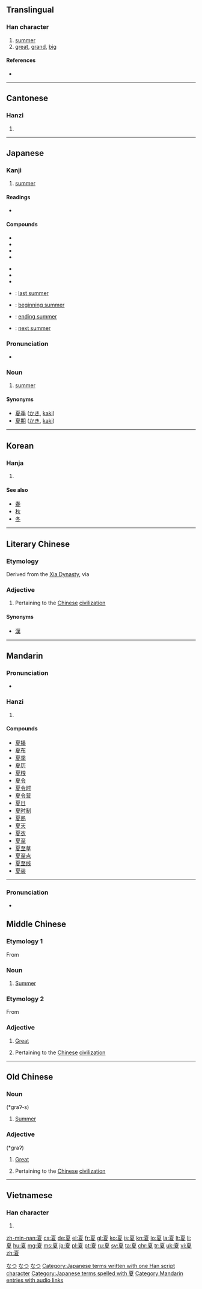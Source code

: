 {{zh-hanzi|{{zh-lookup|夏}}}}

==Translingual==
{{stroke order|strokes=10}}

===Han character===
{{Han char|rn=35|rad=夊|as=07|sn=10|four=1024<sub>7</sub>|canj=一山竹水 (MUHE)|ids=⿱[[𦣻]][[夂]]}}

# [[summer]]
# [[great]], [[grand]], [[big]]

====References====
* {{Han ref|kx=0245.120|dkj=05720|dj=0485.290|hdz=20869.100|uh=590F|ud=22799|bh=AE4C|bd=44620}}

----

==Cantonese==

===Hanzi===
{{yue-hanzi|jyut=haa6|y=ha6}}

# {{defn|lang=yue|sort=夊07}}

----

==Japanese==

===Kanji===
{{ja-kanji|grade=2|rs=夊07}}

# [[summer]]

====Readings====
* {{ja-readings
|goon=[[げ]] (ge)
|kanon=[[か]] (ka)
|kun=[[なつ]] (natsu)}}

====Compounds====
{{top3}}
* {{l|ja|夏炉冬扇|tr=[[かろとうせん]], karotōsen}}
* {{l|ja|夏時|tr=[[かじ]], kaji}}
* {{l|ja|夏至|tr=[[げし]], geshi}}
* {{l|ja|夏鳥|tr=[[なつどり]], natsudori}}
{{mid3}}
* {{l|ja|夏場|tr=[[なつば]], natsuba}}
* {{l|ja|夏休|tr=[[なつやすみ]], natsuyasumi}}
* {{l|ja|立夏|tr=[[りっか]], rikka}}
* {{l|ja|昨夏|tr=[[さっか]], sakka}}: [[last summer]]
{{mid3}}
* {{l|ja|初夏|tr=[[しょか]], shoka}}: [[beginning summer]]
* {{l|ja|晩夏|tr=[[ばんか]], banka}}: [[ending summer]]
* {{l|ja|翌夏|tr=[[よくなつ]], yokunatsu}}: [[next summer]]
{{bottom}}

===Pronunciation===
* {{ja-accent-common|o|な|つ}}

===Noun===
{{ja-noun|k|hira=なつ|rom=natsu}}

# [[summer]] {{gloss|season}}

====Synonyms====
* [[夏季]] ([[かき]], [[kaki]])
* [[夏期]] ([[かき]], [[kaki]])

[[Category:1000 Japanese basic words|なつ]]
[[Category:ja:Seasons|なつ]]
[[Category:ja:Calendar terms|なつ]]
[[Category:Japanese terms written with one Han script character]]
[[Category:Japanese terms spelled with 夏]]
----

==Korean==

===Hanja===
{{ko-hanja|hangeul=[[하]]|rv=ha|mr=ha}}

# {{defn|lang=ko|sort=夊07}}

====See also====
* [[春]]
* [[秋]]
* [[冬]]

----
==Literary Chinese==

===Etymology===
Derived from the [[Xia Dynasty]], via {{etyl|och|lzh}} {{term|夏|lang=och}}

===Adjective===
{{head|lzh|adjective}}

# {{context|obsolete|lang=lzh}} Pertaining to the [[Chinese]] [[civilization]]

====Synonyms====
* [[漢]] {{gloss|replaces "夏", after the [[Han]] [[Dynasty]]}}

----

==Mandarin==

===Pronunciation===
* {{audio|zh-xià.ogg|audio}}

===Hanzi===
{{cmn-hanzi|pin=[[xià]] ([[xia4]])|wg=hsia<sup>4</sup>}}

# {{defn|lang=cmn|sort=夊07}}

====Compounds====
* [[夏播]]
* [[夏布]]
* [[夏季]]
* [[夏历]]
* [[夏粮]]
* [[夏令]]
* [[夏令时]]
* [[夏令营]]
* [[夏日]]
* [[夏时制]]
* [[夏熟]]
* [[夏天]]
* [[夏衣]]
* [[夏至]]
* [[夏至草]]
* [[夏至点]]
* [[夏至线]]
* [[夏装]]

[[Category:Mandarin entries with audio links]]

----

===Pronunciation===
* {{IPA|/xɛ/|lang=ltc}}

==Middle Chinese==
{{zh-hanzi|夏}}
===Etymology 1===
From {{etyl|och|ltc}} {{term|夏|tr=*graʔ-s|lang=och}}

===Noun===
{{head|ltc|noun|sc=Hani|tr= ''Karlgren-Li'' xɐ‐, ''Baxter'' hæH}}
# [[summer|Summer]]

===Etymology 2===
From {{etyl|och|ltc}} {{term|夏|tr=*graʔ|lang=och}}

===Adjective===
{{head|ltc|noun|sc=Hani|tr= ''Karlgren-Li'' xɐ:, ''Baxter'' hæX}}
# [[great|Great]]
# {{context|archaic}} Pertaining to the [[Chinese]] [[civilization]]

----

==Old Chinese==

===Noun===
{{head|och|noun}} (*graʔ-s)
# [[summer|Summer]]

===Adjective===
{{head|och|adjective}} (*graʔ)
# [[great|Great]]
# {{context|archaic}} Pertaining to the [[Chinese]] [[civilization]]

----

==Vietnamese==

===Han character===
{{vi-hantu|[[hạ]], [[hè]]|rs=夊07}}

# {{defn|lang=vi|sort=夊07}}

[[zh-min-nan:夏]]
[[cs:夏]]
[[de:夏]]
[[el:夏]]
[[fr:夏]]
[[gl:夏]]
[[ko:夏]]
[[is:夏]]
[[kn:夏]]
[[lo:夏]]
[[la:夏]]
[[lt:夏]]
[[li:夏]]
[[hu:夏]]
[[mg:夏]]
[[ms:夏]]
[[ja:夏]]
[[pl:夏]]
[[pt:夏]]
[[ru:夏]]
[[sv:夏]]
[[ta:夏]]
[[chr:夏]]
[[tr:夏]]
[[uk:夏]]
[[vi:夏]]
[[zh:夏]]